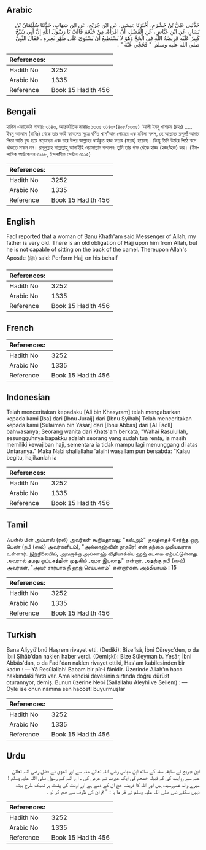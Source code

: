 ## Arabic


<div dir="rtl" lang="ar" style={{fontSize:'larger',backgroundColor:'#f8f9fa',padding:20}}>
حَدَّثَنِي عَلِيُّ بْنُ خَشْرَمٍ، أَخْبَرَنَا عِيسَى، عَنِ ابْنِ جُرَيْجٍ، عَنِ ابْنِ شِهَابٍ، حَدَّثَنَا سُلَيْمَانُ بْنُ يَسَارٍ، عَنِ ابْنِ عَبَّاسٍ، عَنِ الْفَضْلِ، أَنَّ امْرَأَةً، مِنْ خَثْعَمَ قَالَتْ يَا رَسُولَ اللَّهِ إِنَّ أَبِي شَيْخٌ كَبِيرٌ عَلَيْهِ فَرِيضَةُ اللَّهِ فِي الْحَجِّ وَهُوَ لاَ يَسْتَطِيعُ أَنْ يَسْتَوِيَ عَلَى ظَهْرِ بَعِيرِهِ ‏.‏ فَقَالَ النَّبِيُّ صلى الله عليه وسلم ‏ "‏ فَحُجِّي عَنْهُ ‏"‏ ‏.‏
</div>
<div style={{backgroundColor:'#f8f9fa',padding:20, marginBottom: 10}}><table> <thead> <tr> <th>References:</th> <th></th> </tr> </thead> <tbody><tr><td>Hadith No</td><td>3252</td></tr><tr><td>Arabic No</td><td>1335</td></tr><tr><td>Reference</td><td>Book 15 Hadith 456</td></tr></tbody></table></div>

## Bengali


<div dir="ltr" lang="bn" style={{fontSize:'larger',backgroundColor:'#f8f9fa',padding:20}}>
হাদিস একাডেমি নাম্বারঃ ৩১৪৩, আন্তর্জাতিক নাম্বারঃ ১৩৩৫ ৩১৪৩-(৪০৮/১৩৩৫) ‘আলী ইবনু খাশরম (রহঃ) ..... ইবনু আব্বাস (রাযিঃ) থেকে তার ভাই ফাযলের সূত্রে বর্ণিত খাস'আম গোত্রের এক মহিলা বলল, হে আল্লাহর রসূল! আমার পিতা অতি বৃদ্ধ হয়ে পড়েছেন এবং তার উপর আল্লাহর ধার্যকৃত হজ্জ ফারয (ফরয) হয়েছে। কিন্তু তিনি উটের পিঠে বসে থাকতে সক্ষম নন। রসূলুল্লাহ সাল্লাল্লাহু আলাইহি ওয়াসাল্লাম বললেনঃ তুমি তার পক্ষ থেকে হাজ্জ (হজ্জ/হজ) কর। (ইসলামিক ফাউন্ডেশন ৩১১৮, ইসলামীক সেন্টার ৩১১৫)
</div>
<div style={{backgroundColor:'#f8f9fa',padding:20, marginBottom: 10}}><table> <thead> <tr> <th>References:</th> <th></th> </tr> </thead> <tbody><tr><td>Hadith No</td><td>3252</td></tr><tr><td>Arabic No</td><td>1335</td></tr><tr><td>Reference</td><td>Book 15 Hadith 456</td></tr></tbody></table></div>

## English


<div dir="ltr" lang="en" style={{fontSize:'larger',backgroundColor:'#f8f9fa',padding:20}}>
Fadl reported that a woman of Banu Khath'am said:Messenger of Allah, my father is very old. There is an old obligation of Hajj upon him from Allah, but he is not capable of sitting on the back of the camel. Thereupon Allah's Apostle (ﷺ) said: Perform Hajj on his behalf
</div>
<div style={{backgroundColor:'#f8f9fa',padding:20, marginBottom: 10}}><table> <thead> <tr> <th>References:</th> <th></th> </tr> </thead> <tbody><tr><td>Hadith No</td><td>3252</td></tr><tr><td>Arabic No</td><td>1335</td></tr><tr><td>Reference</td><td>Book 15 Hadith 456</td></tr></tbody></table></div>

## French


<div dir="ltr" lang="fr" style={{fontSize:'larger',backgroundColor:'#f8f9fa',padding:20}}>

</div>
<div style={{backgroundColor:'#f8f9fa',padding:20, marginBottom: 10}}><table> <thead> <tr> <th>References:</th> <th></th> </tr> </thead> <tbody><tr><td>Hadith No</td><td>3252</td></tr><tr><td>Arabic No</td><td>1335</td></tr><tr><td>Reference</td><td>Book 15 Hadith 456</td></tr></tbody></table></div>

## Indonesian


<div dir="ltr" lang="id" style={{fontSize:'larger',backgroundColor:'#f8f9fa',padding:20}}>
Telah menceritakan kepadaku [Ali bin Khasyram] telah mengabarkan kepada kami [Isa] dari [Ibnu Juraij] dari [Ibnu Syihab] Telah menceritakan kepada kami [Sulaiman bin Yasar] dari [Ibnu Abbas] dari [Al Fadll] bahwasanya; Seorang wanita dari Khats'am berkata, "Wahai Rasulullah, sesungguhnya bapakku adalah seorang yang sudah tua renta, ia masih memiliki kewajiban haji, sementara ia tidak mampu lagi menunggang di atas Untaranya." Maka Nabi shallallahu 'alaihi wasallam pun bersabda: "Kalau begitu, hajikanlah ia
</div>
<div style={{backgroundColor:'#f8f9fa',padding:20, marginBottom: 10}}><table> <thead> <tr> <th>References:</th> <th></th> </tr> </thead> <tbody><tr><td>Hadith No</td><td>3252</td></tr><tr><td>Arabic No</td><td>1335</td></tr><tr><td>Reference</td><td>Book 15 Hadith 456</td></tr></tbody></table></div>

## Tamil


<div dir="ltr" lang="ta" style={{fontSize:'larger',backgroundColor:'#f8f9fa',padding:20}}>
ஃபள்ல் பின் அப்பாஸ் (ரலி) அவர்கள் கூறியதாவது: "கஸ்அம்" குலத்தைச் சேர்ந்த ஒரு பெண் (நபி (ஸல்) அவர்களிடம்), "அல்லாஹ்வின் தூதரே! என் தந்தை முதியவராக உள்ளார். இந்நிலையில், அவருக்கு அல்லாஹ் விதியாக்கிய ஹஜ் கடமை ஏற்பட்டுள்ளது. அவரால் தமது ஒட்டகத்தின் முதுகில் அமர இயலாது" என்றார். அதற்கு நபி (ஸல்) அவர்கள், "அவர் சார்பாக நீ ஹஜ் செய்யலாம்" என்றார்கள். அத்தியாயம் : 15
</div>
<div style={{backgroundColor:'#f8f9fa',padding:20, marginBottom: 10}}><table> <thead> <tr> <th>References:</th> <th></th> </tr> </thead> <tbody><tr><td>Hadith No</td><td>3252</td></tr><tr><td>Arabic No</td><td>1335</td></tr><tr><td>Reference</td><td>Book 15 Hadith 456</td></tr></tbody></table></div>

## Turkish


<div dir="ltr" lang="tr" style={{fontSize:'larger',backgroundColor:'#f8f9fa',padding:20}}>
Bana Aliyyü'bnü Haşrem rivayet etti. (Dediki): Bize îsâ, İbni Cüreyc'den, o da İbııi Şihâb'dan naklen haber verdi. (Demişki): Bize Süleyman b. Yesâr, İbni Abbâs'dan, o da Fadl'dan naklen rivayet ettiki, Has'am kabilesinden bir kadın : — Yâ Resûlallah! Babam bir pîr-i fânidir. Üzerinde Allah'ın hacc hakkındaki farzı var. Ama kendisi devesinin sırtında doğru dürüst oturannyor, demiş. Bunun üzerine Nebi (Sallallahu Aleyhi ve Sellem) : — Öyle ise onun nâmına sen haccet! buyurmuşlar
</div>
<div style={{backgroundColor:'#f8f9fa',padding:20, marginBottom: 10}}><table> <thead> <tr> <th>References:</th> <th></th> </tr> </thead> <tbody><tr><td>Hadith No</td><td>3252</td></tr><tr><td>Arabic No</td><td>1335</td></tr><tr><td>Reference</td><td>Book 15 Hadith 456</td></tr></tbody></table></div>

## Urdu


<div dir="rtl" lang="ur" style={{fontSize:'larger',backgroundColor:'#f8f9fa',padding:20}}>
ابن جریج نے سابقہ سند کے ساتھ ابن عباس رضی اللہ تعالیٰ عنہ سے اور انھوں نے فضل رضی اللہ تعالیٰ عنہ سے روایت کی کہ قبیلہ خشعم کی ایک عورت نے عرض کی ۔ اے اللہ کے رسول صلی اللہ علیہ وسلم ! میرے والد عمررسیدہ ہیں اور اللہ کا فریضہ حج ان کے ذمے ہے اور اونٹ کی پشت پر ٹھیک طرح بیٹھ نہیں سکتے نبی صلی اللہ علیہ وسلم نے فر ما یا : " تم ان کی طرف سے حج کر لو ۔
</div>
<div style={{backgroundColor:'#f8f9fa',padding:20, marginBottom: 10}}><table> <thead> <tr> <th>References:</th> <th></th> </tr> </thead> <tbody><tr><td>Hadith No</td><td>3252</td></tr><tr><td>Arabic No</td><td>1335</td></tr><tr><td>Reference</td><td>Book 15 Hadith 456</td></tr></tbody></table></div>